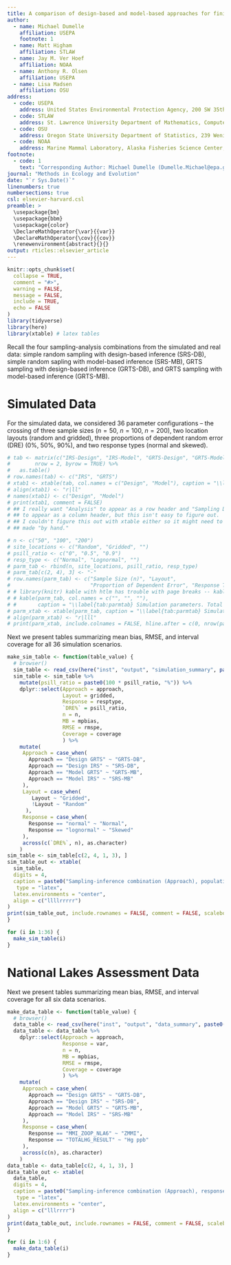 ```yaml
---
title: A comparison of design-based and model-based approaches for finite population spatial data -- Supporting information.
author:
  - name: Michael Dumelle
    affiliation: USEPA
    footnote: 1
  - name: Matt Higham
    affiliation: STLAW
  - name: Jay M. Ver Hoef
    affiliation: NOAA
  - name: Anthony R. Olsen
    affiliation: USEPA
  - name: Lisa Madsen
    affiliation: OSU
address:
  - code: USEPA
    address: United States Environmental Protection Agency, 200 SW 35th St, Corvallis, Oregon, 97333
  - code: STLAW
    address: St. Lawrence University Department of Mathematics, Computer Science, and Statistics, 23 Romoda Drive, Canton, New York, 13617
  - code: OSU
    address: Oregon State University Department of Statistics, 239 Weniger Hall, Corvallis, Oregon, 97331
  - code: NOAA
    address: Marine Mammal Laboratory, Alaska Fisheries Science Center, National Oceanic and Atmospheric Administration, Seattle, Washington, 98115
footnote:
  - code: 1
    text: "Corresponding Author: Michael Dumelle (Dumelle.Michael@epa.gov)"
journal: "Methods in Ecology and Evolution"
date: "`r Sys.Date()`"
linenumbers: true
numbersections: true
csl: elsevier-harvard.csl
preamble: >
  \usepackage{bm}
  \usepackage{bbm}
  \usepackage{color}
  \DeclareMathOperator{\var}{{var}}
  \DeclareMathOperator{\cov}{{cov}}
  \renewenvironment{abstract}{}{}
output: rticles::elsevier_article
---
```


```r
knitr::opts_chunk$set(
  collapse = TRUE,
  comment = "#>", 
  warning = FALSE, 
  message = FALSE,
  include = TRUE, 
  echo = FALSE
)
library(tidyverse)
library(here)
library(xtable) # latex tables
```

Recall the four sampling-analysis combinations from the simulated and real data: simple random sampling with design-based inference (SRS-DB), simple random sapling with model-based inference (SRS-MB), GRTS sampling with design-based inference (GRTS-DB), and GRTS sampling with model-based inference (GRTS-MB). 

# Simulated Data {#sec:simtabs}

For the simulated data, we considered 36 parameter configurations -- the crossing of three sample sizes ($n = 50$, $n = 100$, $n = 200)$, two location layouts (random and gridded), three proportions of dependent random error (DRE) (0%, 50%, 90%), and two response types (normal and skewed). 

```r
# tab <- matrix(c("IRS-Design", "IRS-Model", "GRTS-Design", "GRTS-Model"),
#        nrow = 2, byrow = TRUE) %>%
#   as.table()
# row.names(tab) <- c("IRS", "GRTS")
# xtab1 <- xtable(tab, col.names = c("Design", "Model"), caption = "\\label{tab:designanalysis} Sampling-analysis combinations in the simulation study. The rows give the two types of sampling designs and the columns give the two types of analyses.")
# align(xtab1) <- "r|ll"
# names(xtab1) <- c("Design", "Model")
# print(xtab1, comment = FALSE)
# ## I really want "Analysis" to appear as a row header and "Sampling Design" 
# ## to appear as a column header, but this isn't easy to figure out.
# ## I couldn't figure this out with xtable either so it might need to be
# ## made "by hand."
```


```r
# n <- c("50", "100", "200")
# site_locations <- c("Random", "Gridded", "")
# psill_ratio <- c("0", "0.5", "0.9")
# resp_type <- c("Normal", "Lognormal", "")
# parm_tab <- rbind(n, site_locations, psill_ratio, resp_type)
# parm_tab[c(2, 4), 3] <- "-"
# row.names(parm_tab) <- c("Sample Size (n)", "Layout", 
#                          "Proportion of Dependent Error", "Response Type")
# # library(knitr) kable with htlm has trouble with page breaks -- kable with latex harder for me than xtable
# # kable(parm_tab, col.names = c("", "", ""),
# #       caption = "\\label{tab:parmtab} Simulation parameters. Total variability for all scenarios was 2 so that the partial sill was 0, 1, or 1.8.")
# parm_xtab <- xtable(parm_tab, caption = "\\label{tab:parmtab} Simulation scenario options. All combinations of sample size, location layout, response type, and proportion of dependent random error composed the 36 simulation scenarios. In each simualtion scenario, the total variance was 2.")
# align(parm_xtab) <- "r|lll"
# print(parm_xtab, include.colnames = FALSE, hline.after = c(0, nrow(parm_xtab)), comment = FALSE)
```

Next we present tables summarizing mean bias, RMSE, and interval coverage for all 36 simulation scenarios.
```r
make_sim_table <- function(table_value) {
  # browser()
  sim_table <- read_csv(here("inst", "output", "simulation_summary", paste0("allsims", table_value, ".csv")))
  sim_table <- sim_table %>%
    mutate(psill_ratio = paste0(100 * psill_ratio, "%")) %>%
    dplyr::select(Approach = approach,
                  Layout = gridded,
                  Response = resptype,
                  `DRE%` = psill_ratio,
                  n = n,
                  MB = mpbias,
                  RMSE = rmspe,
                  Coverage = coverage
                  ) %>%
    mutate(
     Approach = case_when(
       Approach == "Design GRTS" ~ "GRTS-DB",
       Approach == "Design IRS" ~ "SRS-DB",
       Approach == "Model GRTS" ~ "GRTS-MB",
       Approach == "Model IRS" ~ "SRS-MB"
     ),
     Layout = case_when(
        Layout ~ "Gridded",
        !Layout ~ "Random"
      ),
     Response = case_when(
       Response == "normal" ~ "Normal",
       Response == "lognormal" ~ "Skewed"
     ),
     across(c(`DRE%`, n), as.character)
    )
sim_table <- sim_table[c(2, 4, 1, 3), ]
sim_table_out <- xtable(
  sim_table,
  digits = 4,
  caption = paste0("Sampling-inference combination (Approach), population layout (Layout), response type (Response), proportion of dependent random error (DRE\\%), sample size (n), mean bias (MB), root-mean-squared error (RMSE), and 95\\% interval coverage (Coverage) in simulation scenario ", table_value, "."),
   type = "latex",
  latex.environments = "center",
  align = c("llllrrrrr")
)
print(sim_table_out, include.rownames = FALSE, comment = FALSE, scalebox = "0.8")
}
```

```r
for (i in 1:36) {
  make_sim_table(i)
}
```

\clearpage

# National Lakes Assessment Data {#sec:datatabs}

Next we present tables summarizing mean bias, RMSE, and interval coverage for all six data scenarios.
```r
make_data_table <- function(table_value) {
  # browser()
  data_table <- read_csv(here("inst", "output", "data_summary", paste0("datasims", table_value, ".csv")))
  data_table <- data_table %>%
    dplyr::select(Approach = approach,
                  Response = var,
                  n = n,
                  MB = mpbias,
                  RMSE = rmspe,
                  Coverage = coverage
                  ) %>%
    mutate(
     Approach = case_when(
       Approach == "Design GRTS" ~ "GRTS-DB",
       Approach == "Design IRS" ~ "SRS-DB",
       Approach == "Model GRTS" ~ "GRTS-MB",
       Approach == "Model IRS" ~ "SRS-MB"
     ),
     Response = case_when(
       Response == "MMI_ZOOP_NLA6" ~ "ZMMI",
       Response == "TOTALHG_RESULT" ~ "Hg ppb"
     ),
     across(c(n), as.character)
    )
data_table <- data_table[c(2, 4, 1, 3), ]
data_table_out <- xtable(
  data_table,
  digits = 4,
  caption = paste0("Sampling-inference combination (Approach), response type (Response), sample size (n), mean bias (MB), root-mean-squared error (RMSE), and 95\\% interval coverage (Coverage) in a data application scenario ", table_value, "."),
   type = "latex",
  latex.environments = "center",
  align = c("lllrrrr")
)
print(data_table_out, include.rownames = FALSE, comment = FALSE, scalebox = "0.8")
}
```

```r
for (i in 1:6) {
  make_data_table(i)
}
```
